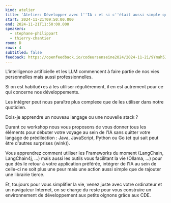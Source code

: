 ```yaml
---
kind: atelier
title: 'Atelier: Développer avec l''IA : et si c''était aussi simple qu''ajouter une librairie ?'
start: 2024-11-21T09:50:00.000
end: 2024-11-21T11:50:00.000
speakers:
  - stephane-philippart
  - thierry-chantier
room: D
rows: 4
subtitled: false
feedback: https://openfeedback.io/codeursenseine2024/2024-11-21/9Ymah5J6nqade0JDOEcW
---
```


L'intelligence artificielle et les LLM commencent à faire partie de nos vies personnelles mais aussi professionnelles.

Si on est habitué•es à les utiliser régulièrement, il en est autrement pour ce qui concerne nos développements.

Les intégrer peut nous paraître plus complexe que de les utiliser dans notre quotidien.

Dois-je apprendre un nouveau langage ou une nouvelle stack ?

Durant ce workshop nous vous proposons de vous donner tous les éléments pour débuter votre voyage au sein de l'IA sans quitter votre langage de prédilection : Java, JavaScript, Python ou Go (et qui sait peut être d'autres surprises (wink)).

Vous apprendrez comment utiliser les Frameworks du moment (LangChain, LangChain4j, ...) mais aussi les outils vous facilitant la vie (Ollama, ...) pour que dès le retour à votre application préférée, intégrer de l'IA au sein de celle-ci ne soit plus une peur mais une action aussi simple que de rajouter une librairie tierce.

Et, toujours pour vous simplifier la vie, venez juste avec votre ordinateur et un navigateur Internet, on se charge du reste pour vous construire un environnement de développement aux petits oignons grâce aux CDE.
